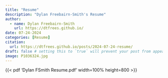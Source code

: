 ```yaml
---
title: "Resume"
description: "Dylan Freebairn-Smith's Resume"
author:
  - name: Dylan Freebairn-Smith
    url: https://dtfrees.github.io/
date: 07-24-2024
categories: [Resume] 
citation:
  url: https://dtfrees.github.io/posts/2024-07-24-resume/
draft: false # setting this to `true` will prevent your post from appearing on your listing page until you're ready!
image: P1036324.jpg
---
```

{{< pdf 'Dylan FSmith Resume.pdf' width=100% height=800 >}}